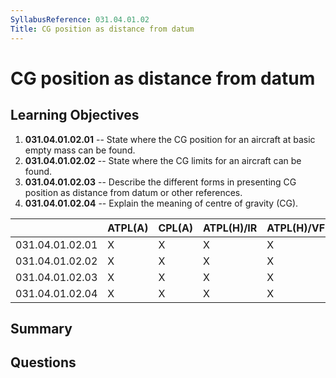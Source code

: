 ```yaml
---
SyllabusReference: 031.04.01.02
Title: CG position as distance from datum
---
```


# CG position as distance from datum

## Learning Objectives

1.  **031.04.01.02.01** -- State where the CG position for an aircraft at basic
    empty mass can be found.
2.  **031.04.01.02.02** -- State where the CG limits for an aircraft can be
    found.
3.  **031.04.01.02.03** -- Describe the different forms in presenting CG position
    as distance from datum or other references.
4.  **031.04.01.02.04** -- Explain the meaning of centre of gravity (CG).

|                 | ATPL(A) | CPL(A) | ATPL(H)/IR | ATPL(H)/VFR | CPL(H) | IR | CBIR(A) |
| --------------- | ------- | ------ | ---------- | ----------- | ------ | -- | ------- |
| 031.04.01.02.01 | X       | X      | X          | X           | X      |    |         |
| 031.04.01.02.02 | X       | X      | X          | X           | X      |    |         |
| 031.04.01.02.03 | X       | X      | X          | X           | X      |    |         |
| 031.04.01.02.04 | X       | X      | X          | X           | X      |    |         |

## Summary

## Questions
